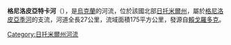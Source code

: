 '''格尼洛皮亞特卡河'''（{{lang-uk|Гнилоп'ятка}}），是[[烏克蘭|烏克蘭]]的河流，位於該國北部[[日托米爾州|日托米爾州]]，屬於[[格尼洛皮亞季河|格尼洛皮亞季河]]的支流，河道全長27公里，流域面積175平方公里，發源自[[賴戈羅多克_(別爾基切夫區)|賴戈羅多克]]。

{{DEFAULTSORT:Гнилоп'ятка}}
[[Category:日托米爾州河流|Category:日托米爾州河流]]


{{Ukraine-river-stub}}